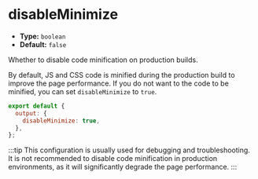 # disableMinimize

- **Type:** `boolean`
- **Default:** `false`

Whether to disable code minification on production builds.

By default, JS and CSS code is minified during the production build to improve the page performance. If you do not want to the code to be minified, you can set `disableMinimize` to `true`.

```js
export default {
  output: {
    disableMinimize: true,
  },
};
```

:::tip
This configuration is usually used for debugging and troubleshooting. It is not recommended to disable code minification in production environments, as it will significantly degrade the page performance.
:::

